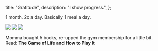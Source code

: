   title: "Gratitude",
  description: "I show progress.",
};

1 month. 2x a day. Basically 1 meal a day.

<img src="/archive/images/gratitude/1.jpg" />
<img src="/archive/images/gratitude/2.jpg" />
<img src="/archive/images/gratitude/3.jpg" />

Momma bought 5 books, re-upped the gym membership for a little bit.\
Read: **The Game of Life and How to Play It**
